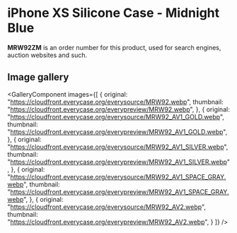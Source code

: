 
# iPhone XS Silicone Case - Midnight Blue

<Callout type='info' emoji='👉🏻'>**MRW92ZM** is an order number for this product, used for search engines, auction websites and such.</Callout>

## Image gallery

<GalleryComponent
    images={[
      {
        original: "https://cloudfront.everycase.org/everysource/MRW92.webp",
        thumbnail: "https://cloudfront.everycase.org/everypreview/MRW92.webp",
      },
      {
        original: "https://cloudfront.everycase.org/everysource/MRW92_AV1_GOLD.webp",
        thumbnail: "https://cloudfront.everycase.org/everypreview/MRW92_AV1_GOLD.webp",
      },
      {
        original: "https://cloudfront.everycase.org/everysource/MRW92_AV1_SILVER.webp",
        thumbnail: "https://cloudfront.everycase.org/everypreview/MRW92_AV1_SILVER.webp",
      },
      {
        original: "https://cloudfront.everycase.org/everysource/MRW92_AV1_SPACE_GRAY.webp",
        thumbnail: "https://cloudfront.everycase.org/everypreview/MRW92_AV1_SPACE_GRAY.webp",
      },
      {
        original: "https://cloudfront.everycase.org/everysource/MRW92_AV2.webp",
        thumbnail: "https://cloudfront.everycase.org/everypreview/MRW92_AV2.webp",
      }
    ]}
  />
